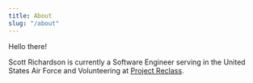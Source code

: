 ```yaml
---
title: About
slug: "/about"
---
```


Hello there!

Scott Richardson is currently a Software Engineer serving in the United States Air Force and Volunteering at [Project Reclass](https://projectreclass.org).